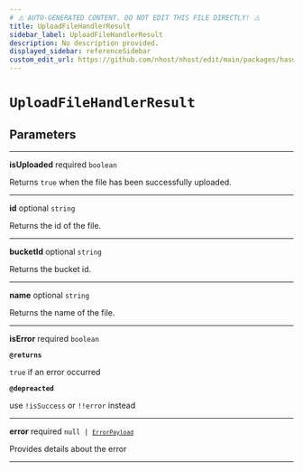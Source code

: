 ```yaml
---
# ⚠️ AUTO-GENERATED CONTENT. DO NOT EDIT THIS FILE DIRECTLY! ⚠️
title: UploadFileHandlerResult
sidebar_label: UploadFileHandlerResult
description: No description provided.
displayed_sidebar: referenceSidebar
custom_edit_url: https://github.com/nhost/nhost/edit/main/packages/hasura-storage-js/src/packages/hasura-storage-js/src/promises/file-upload.ts#L17
---
```


# `UploadFileHandlerResult`

## Parameters

---

**<span className="parameter-name">isUploaded</span>** <span className="optional-status">required</span> <code>boolean</code>

Returns `true` when the file has been successfully uploaded.

---

**<span className="parameter-name">id</span>** <span className="optional-status">optional</span> <code>string</code>

Returns the id of the file.

---

**<span className="parameter-name">bucketId</span>** <span className="optional-status">optional</span> <code>string</code>

Returns the bucket id.

---

**<span className="parameter-name">name</span>** <span className="optional-status">optional</span> <code>string</code>

Returns the name of the file.

---

**<span className="parameter-name">isError</span>** <span className="optional-status">required</span> <code>boolean</code>

**`@returns`**

`true` if an error occurred

**`@depreacted`**

use `!isSuccess` or `!!error` instead

---

**<span className="parameter-name">error</span>** <span className="optional-status">required</span> <code>null &#124; [`ErrorPayload`](/reference/docgen/javascript/storage/types/error-payload)</code>

Provides details about the error

---
